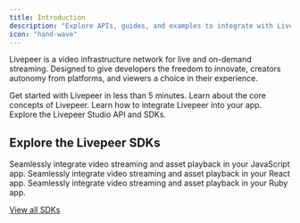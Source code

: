 ```yaml
---
title: Introduction
description: "Explore APIs, guides, and examples to integrate with Livepeer."
icon: "hand-wave"
---
```


Livepeer is a video infrastructure network for live and on-demand streaming.
Designed to give developers the freedom to innovate, creators autonomy from
platforms, and viewers a choice in their experience.

<CardGroup cols={2}>
  <Card title="Quickstart" href="/developers/quick-start" icon="bolt-lightning">
    Get started with Livepeer in less than 5 minutes.
  </Card>
  <Card title="Core Concepts" href="/developers/core-concepts" icon="file">
    Learn about the core concepts of Livepeer.
  </Card>
  <Card title="Guides" href="/developers/guides/overview" icon="book">
    Learn how to integrate Livepeer into your app.
  </Card>
  <Card
    title="API References"
    href="/api-reference/overview/introduction"
    icon="code"
  >
    Explore the Livepeer Studio API and SDKs.
  </Card>
</CardGroup>

## Explore the Livepeer SDKs

<CardGroup cols={3}>
  <Card title="JavaScript" icon="js" href="/sdks/javascript">
    Seamlessly integrate video streaming and asset playback in your JavaScript
    app.
  </Card>
  <Card title="React & React Native" icon="react" href="/sdks/livepeer-react">
    Seamlessly integrate video streaming and asset playback in your React app.
  </Card>
  <Card title="Ruby" icon="gem" href="/sdks/ruby">
    Seamlessly integrate video streaming and asset playback in your Ruby app.
  </Card>
</CardGroup>

[View all SDKs](/sdks/introduction)
